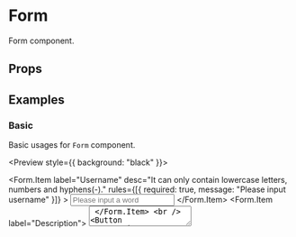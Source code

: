 
<Meta title="Components/Form" component={Form} />

# Form

Form component.

## Props

<Props of={Form} />

## Examples

### Basic

Basic usages for `Form` component.

<Preview style={{ background: "black" }}>
  <Story name="basic form">
    <Form onSubmit={console.log}>
      <Form.Item
        label="Username"
        desc="It can only contain lowercase letters, numbers and hyphens(-)."
        rules={[{ required: true, message: "Please input username" }]}
      >
        <Input name="name" placeholder="Please input a word" />
      </Form.Item>
      <Form.Item label="Description">
        <TextArea name="description" />
      </Form.Item>
      <br />
      <Button type="primary" htmlType="submit">
        Submit
      </Button>
    </Form>
  </Story>
</Preview>

### Group

Form Group can group a section of form items.

<Preview style={{ background: "black" }}>
  <Story name="form group">
    <Form onSubmit={console.log}>
      <Form.Group
        label="Open Session Sticky"
        desc="the maximum session sticky time is 10800s(3 hours)"
        checkable
        keepDataWhenUnCheck
      >
        <Form.Item label="Maximum session sticky time(s)">
          <Input name="sessionTimeOut" />
        </Form.Item>
      </Form.Group>
      <Form.Group
        label="Open Session Sticky"
        desc="the maximum session sticky time is 10800s(3 hours)"
        checkable
      >
        <Form.Item label="Maximum session sticky time(s)">
          <Input name="sessionTimeOut2" />
        </Form.Item>
      </Form.Group>
      <Button type="primary" htmlType="submit">
        Submit
      </Button>
    </Form>
  </Story>
</Preview>
